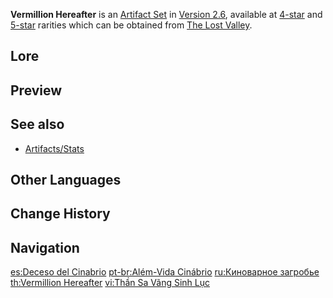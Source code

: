 {{Artifact Set Infobox
|id        = 519
|flower    = Flowering Life
|plume     = Feather of Nascent Light
|sands     = Solar Relic
|goblet    = Moment of the Pact
|circlet   = Thundering Poise
|2pcBonus  = [[ATK]] +18%.
|4pcBonus  = After using an [[Elemental Burst]]. this character will gain the Nascent Light effect, increasing their ATK by 8% for 16s. When the character's [[HP]] decreases, their ATK will further increase by 10%. This increase can occur this way maximum of 4 times. This effect can be triggered once every 0.8s. Nascent Light will be dispelled when the character leaves the field. If an Elemental Burst is used again during the duration of Nascent Light, the original Nascent Light will be dispelled.
|source4.1 = [[The Lost Valley]]
|source4.2 = [[Domain Reliquary: Tier II (2022-04-01)|Domain Reliquary: Tier II]]
|source5.1 = [[The Lost Valley]]
|source5.2 = [[Domain Reliquary: Tier I (2022-04-01)|Domain Reliquary: Tier I]]
|eff_att1  = ATK Increase
|eff_att2  = HP Loss
}}
'''Vermillion Hereafter''' is an [[Artifact Set]] in [[Version 2.6]], available at [[:Category:4-Star Artifacts|4-star]] and [[:Category:5-Star Artifacts|5-star]] rarities which can be obtained from [[The Lost Valley]].
<!--
==Gameplay Notes==
-->

==Lore==
{{ArtifactLore}}

<!--
==Trivia==
-->

==Preview==
{{Preview
|file=Artifact Vermillion Hereafter Passive
|caption=4-Piece Bonus
}}

==See also==
*[[Artifacts/Stats]]

==Other Languages==
{{Other Languages
|en      = Vermillion Hereafter
|zhs     = 辰砂往生录
|zhs_rm  = Chénshā Wǎngshēng Lù
|zht     = 辰砂往生錄
|zht_rm  = Chénshā Wǎngshēng Lù
|zh_tl   = Cinnabar Rebirth Records
|ja      = 辰砂往生録
|ja_rm   = Shinsa Oujou Roku{{Assumed}}
|ja_tl   = Cinnabar Rebirth Records{{Sino|ja}}
|ko      = {{tt|진사|辰砂}} {{tt|왕생록|往生錄}}
|ko_rm   = Jinsa Wangsaeng-rok
|ko_tl   = Cinnabar Death Records
|es      = Deceso del Cinabrio
|es_tl   = Cinnabar's Demise
|fr      = Au-delà cinabrin
|fr_tl   = {{wt|cinnabarine|Cinnabarine}} Hereafter
|ru      = Киноварное загробье
|ru_tl   = Cinnabar Afterlife
|th      = Vermillion Hereafter
|vi      = {{tt|Thần Sa Vãng Sinh Lục|辰砂往生录}}
|vi_tl   = Cinnabar Rebirth Records{{Sino|vi}}
|de      = Vergangenheit des Zinnobers
|de_tl   = Past of Vermillion
|id      = Vermillion Hereafter
|pt      = Além-vida Cinábrio
|pt_tl   = Cinnabar Afterlife
}}

==Change History==
{{Change History|2.6}}

==Navigation==
{{Artifact Navbox}}

[[es:Deceso del Cinabrio]]
[[pt-br:Além-Vida Cinábrio]]
[[ru:Киноварное загробье]]
[[th:Vermillion Hereafter]]
[[vi:Thần Sa Vãng Sinh Lục]]